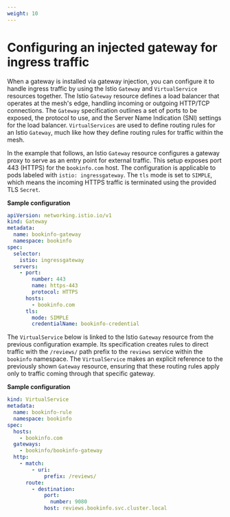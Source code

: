 ```yaml
---
weight: 10
---
```


# Configuring an injected gateway for ingress traffic

When a gateway is installed via gateway injection, you can configure it to handle ingress traffic by using the Istio `Gateway` and `VirtualService` resources together. The Istio `Gateway` resource defines a load balancer that operates at the mesh's edge, handling incoming or outgoing HTTP/TCP connections. The `Gateway` specification outlines a set of ports to be exposed, the protocol to use, and the Server Name Indication (SNI) settings for the load balancer. `VirtualServices` are used to define routing rules for an Istio `Gateway`, much like how they define routing rules for traffic within the mesh.

In the example that follows, an Istio `Gateway` resource configures a gateway proxy to serve as an entry point for external traffic. This setup exposes port 443 (HTTPS) for the `bookinfo.com` host. The configuration is applicable to pods labeled with `istio: ingressgateway`. The `tls` mode is set to `SIMPLE`, which means the incoming HTTPS traffic is terminated using the provided TLS `Secret`.

**Sample configuration**

```yaml
apiVersion: networking.istio.io/v1
kind: Gateway
metadata:
  name: bookinfo-gateway
  namespace: bookinfo
spec:
  selector:
    istio: ingressgateway
  servers:
    - port:
        number: 443
        name: https-443
        protocol: HTTPS
      hosts:
        - bookinfo.com
      tls:
        mode: SIMPLE
        credentialName: bookinfo-credential
```

The `VirtualService` below is linked to the Istio `Gateway` resource from the previous configuration example. Its specification creates rules to direct traffic with the `/reviews/` path prefix to the `reviews` service within the `bookinfo` namespace. The `VirtualService` makes an explicit reference to the previously shown `Gateway` resource, ensuring that these routing rules apply only to traffic coming through that specific gateway.

**Sample configuration**

```yaml
kind: VirtualService
metadata:
  name: bookinfo-rule
  namespace: bookinfo
spec:
  hosts:
    - bookinfo.com
  gateways:
    - bookinfo/bookinfo-gateway
  http:
    - match:
        - uri:
            prefix: /reviews/
      route:
        - destination:
            port:
              number: 9080
            host: reviews.bookinfo.svc.cluster.local
```
